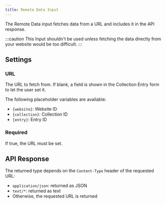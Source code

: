 ```yaml
---
title: Remote Data Input
---
```


The Remote Data input fetches data from a URL and includes it in the API response.

:::caution
This Input shouldn't be used unless fetching the data directly from your website would be too difficult.
:::

<InputExample image="remote-data" />

## Settings

### URL

The URL to fetch from. If blank, a field is shown in the Collection Entry form to let the user set it.

The following placeholder variables are available:
- `{website}`: Website ID
- `{collection}`: Collection ID
- `{entry}`: Entry ID

### Required

If true, the URL must be set.

<InputExample image="remote-data-settings" isSetting />

## API Response

The returned type depends on the `Content-Type` header of the requested URL:
- `application/json`: returned as JSON
- `text/*`: returned as text
- Otherwise, the requested URL is returned